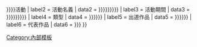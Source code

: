 <includeonly>{{Infobox
| child = yes
| headerstyle = background-color:#f0f040;
| labelstyle = white-space:nowrap;
| header1 = {{{職種|{{{職業|{{{职业|}}}}}}}}}活動
| label2 = 活動名義
| data2 = {{{活動名義|{{{活动名义|{{{藝名|{{{艺名|}}}}}}}}}}}}
| label3 = 活動期間
| data3 = {{{活動時期|{{{活動期間|{{{活动时期|{{{活动期间|}}}}}}}}}}}}
| label4 = 類型
| data4 = {{{ジャンル|{{{類型|{{{类型|}}}}}}}}}
| label5 = 出道作品
| data5 = {{{デビュー作|{{{出道作品|{{{出道作|}}}}}}}}}
| label6 = 代表作品
| data6 = {{{代表作品|{{{代表作|}}}}}}
}}</includeonly><noinclude>
{{DEFAULTSORT:{{PAGENAME}}}}
[[Category:內部模板]]
</noinclude>